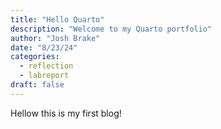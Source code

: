 ```yaml
---
title: "Hello Quarto"
description: "Welcome to my Quarto portfolio"
author: "Josh Brake"
date: "8/23/24"
categories:
  - reflection
  - labreport
draft: false
---
```


Hellow this is my first blog!
